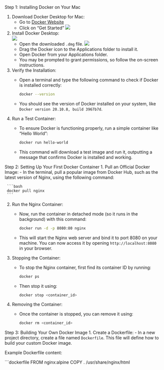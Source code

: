 Step 1: Installing Docker on Your Mac

1. Download Docker Desktop for Mac: 
   - Go to [Docker Website](https://www.docker.com/)
   - Click on "Get Started"
   ![](assets/get_started.png)
   
2. Install Docker Desktop:  
   ![](assets/get_started2.png)
   - Open the downloaded `.dmg` file.
   ![](assets/get_started.png)
   - Drag the Docker icon to the Applications folder to install it.
   - Open Docker from your Applications folder.
   - You may be prompted to grant permissions, so follow the on-screen instructions.

3. Verify the Installation:
   - Open a terminal and type the following command to check if Docker is installed correctly:
   
     ```bash
     docker --version
     ```
   - You should see the version of Docker installed on your system, like `Docker version 20.10.8, build 3967b7d`.

4. Run a Test Container:
   - To ensure Docker is functioning properly, run a simple container like "Hello World":
   
     ```bash
     docker run hello-world
     ```
   - This command will download a test image and run it, outputting a message that confirms Docker is installed and working.

Step 2: Setting Up Your First Docker Container
1. Pull an Official Docker Image:
   - In the terminal, pull a popular image from Docker Hub, such as the latest version of Nginx, using the following command:
   
     ```bash
     docker pull nginx
     ```

2. Run the Nginx Container:
   - Now, run the container in detached mode (so it runs in the background) with this command:
   
     ```bash
     docker run -d -p 8080:80 nginx
     ```
   - This will start the Nginx web server and bind it to port 8080 on your machine. You can now access it by opening `http://localhost:8080` in your browser.

3. Stopping the Container:
   - To stop the Nginx container, first find its container ID by running:
   
     ```bash
     docker ps
     ```
   - Then stop it using:
   
     ```bash
     docker stop <container_id>
     ```

4. Removing the Container:
   - Once the container is stopped, you can remove it using:
   
     ```bash
     docker rm <container_id>
     ```

Step 3: Building Your Own Docker Image
1. Create a Dockerfile:
   - In a new project directory, create a file named `Dockerfile`. This file will define how to build your custom Docker image.
   
   Example Dockerfile content:
   
   ```dockerfile
   FROM nginx:alpine
   COPY . /usr/share/nginx/html
